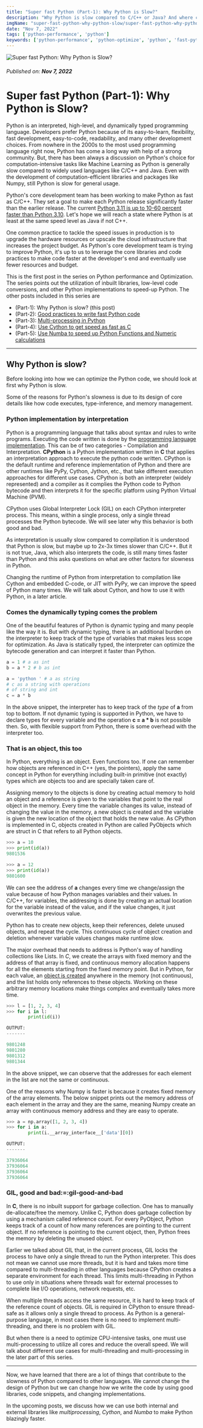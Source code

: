 ```yaml
---
title: "Super fast Python (Part-1): Why Python is Slow?"
description: "Why Python is slow compared to C/C++ or Java? And where can we improve our code to run fast?"
imgName: "super-fast-python-why-python-slow/super-fast-python-why-python-slow.jpg"
date: "Nov 7, 2022"
tags: ['python-performance', 'python']
keywords: ['python-performance', 'python-optimize', 'python', 'fast-python', 'speed', 'slow-python']
---
```


![Super fast Python: Why Python is Slow?](super-fast-python-why-python-slow/super-fast-python-why-python-slow.jpg)

###### Published on: **Nov 7, 2022**

# Super fast Python (Part-1): Why Python is Slow?

Python is an interpreted, high-level, and dynamically typed programming language. Developers prefer Python because of its easy-to-learn, flexibility, fast development, easy-to-code, readability, and many other development choices. From nowhere in the 2000s to the most used programming language right now, Python has come a long way with help of a strong community. But, there has been always a discussion on Python's choice for computation-intensive tasks like Machine Learning as Python is generally slow compared to widely used languages like C/C++ and Java. Even with the development of computation-efficient libraries and packages like Numpy, still Python is slow for general usage. 

Python's core development team has been working to make Python as fast as C/C++. They set a goal to make each Python release significantly faster than the earlier release. The current [Python 3.11 is up to 10-60 percent faster than Python 3.10](https://docs.python.org/3.11/whatsnew/3.11.html#faster-cpython). Let's hope we will reach a state where Python is at least at the same speed level as Java if not C++. 

One common practice to tackle the speed issues in production is to upgrade the hardware resources or upscale the cloud infrastructure that increases the project budget. As Python's core development team is trying to improve Python, it's up to us to leverage the core libraries and code practices to make code faster at the developer's end and eventually use fewer resources and budget.

This is the first post in the series on Python performance and Optimization. The series points out the utilization of inbuilt libraries, low-level code conversions, and other Python implementations to speed-up Python. The other posts included in this series are 

- (Part-1): Why Python is slow? (this post)
- (Part-2): [Good practices to write fast Python code](https://santhalakshminarayana.github.io/blog/super-fast-python-good-practices)
- (Part-3): [Multi-processing in Python](https://santhalakshminarayana.github.io/blog/super-fast-python-multi-processing)
- (Part-4): [Use Cython to get speed as fast as C](https://santhalakshminarayana.github.io/blog/super-fast-python-cython)
- (Part-5): [Use Numba to speed up Python Functions and Numeric calculations](https://santhalakshminarayana.github.io/blog/super-fast-python-numba)

---

## Why Python is slow?

Before looking into how we can optimize the Python code, we should look at first why Python is slow. 

Some of the reasons for Python's slowness is due to its design of core details like how code executes, type-inference, and memory management. 

### Python implementation by interpretation

Python is a programming language that talks about syntax and rules to write programs. Executing the code written is done by the [programming language implementation](https://en.wikipedia.org/wiki/Programming_language_implementation). This can be of two categories - Compilation and Interpretation. **CPython** is a Python implementation written in **C** that applies an interpretation approach to execute the python code written. CPython is the default runtime and reference implementation of Python and there are other runtimes like PyPy, Cython, Jython, etc., that take different execution approaches for different use cases. CPython is both an interpreter (widely represented) and a compiler as it complies the Python code to Python bytecode and then interprets it for the specific platform using Python Virtual Machine (PVM).

CPython uses Global Interpreter Lock (GIL) on each CPython interpreter process. This means, within a single process, only a single thread processes the Python bytecode. We will see later why this behavior is both good and bad.

As interpretation is usually slow compared to compilation it is understood that Python is slow, but maybe up to 2x-3x times slower than C/C++. But it is not true, Java, which also interprets the code, is still many times faster than Python and this asks questions on what are other factors for slowness in Python. 

Changing the runtime of Python from interpretation to compilation like Cython and embedded C-code, or JIT with PyPy, we can improve the speed of Python many times. We will talk about Cython, and how to use it with Python, in a later article.

### Comes the dynamically typing comes the problem 

One of the beautiful features of Python is dynamic typing and many people like the way it is. But with dynamic typing, there is an additional burden on the interpreter to keep track of the type of variables that makes less scope for optimization. As Java is statically typed, the interpreter can optimize the bytecode generation and can interpret it faster than Python. 

```python
a = 1 # a as int
b = a * 2 # b as int 

a = 'python ' # a as string
# c as a string with operations
# of string and int
c = a * b 
```

In the above snippet, the interpreter has to keep track of the *type* of **a** from top to bottom. If not dynamic typing is supported in Python, we have to declare types for every variable and the operation **c = a * b** is not possible then. So, with flexible support from Python, there is some overhead with the interpreter too.

### That is an object, this too

In Python, everything is an object. Even functions too. If one can remember how objects are referenced in C++ (yes, the pointers), apply the same concept in Python for everything including built-in primitive (not exactly) types which are objects too and are specially taken care of. 

Assigning memory to the objects is done by creating actual memory to hold an object and a reference is given to the variables that point to the real object in the memory. Every time the variable changes its value, instead of changing the value in the memory, a new object is created and the variable is given the new location of the object that holds the new value. As CPython is implemented in C, objects created in Python are called PyObjects which are struct in C that refers to all Python objects.

```python
>>> a = 10
>>> print(id(a))
9801536

>>> a = 12
>>> print(id(a))
9801600
``` 

We can see the address of **a** changes every time we change/assign the value because of how Python manages variables and their values. In C/C++, for variables, the addressing is done by creating an actual location for the variable instead of the value, and if the value changes, it just overwrites the previous value.

Python has to create new objects, keep their references, delete unused objects, and repeat the cycle. This continuous cycle of object creation and deletion whenever variable values changes make runtime slow.

The major overhead that needs to address is Python's way of handling collections like Lists. In *C*, we create the arrays with fixed memory and the address of that array is fixed, and continuous memory allocation happens for all the elements starting from the fixed memory point. But in Python, for each value, an [object is created](http://jakevdp.github.io/blog/2014/05/09/why-python-is-slow/) anywhere in the memory (not continuous), and the list holds only references to these objects. Working on these arbitrary memory locations make things complex and eventually takes more time.

```python
>>> l = [1, 2, 3, 4]
>>> for i in l: 
        print(id(i))

OUTPUT:
-------

9801248
9801280
9801312
9801344
```

In the above snippet, we can observe that the addresses for each element in the list are not the same or continuous.

One of the reasons why Numpy is faster is because it creates fixed memory of the array elements. The below snippet prints out the memory address of each element in the array and they are the same, meaning Numpy create an array with continuous memory address and they are easy to operate.

```python
>>> a = np.array([1, 2, 3, 4])
>>> for i in a: 
        print(i.__array_interface__['data'][0]) 

OUTPUT:
-------

37936064
37936064
37936064
37936064
```


### GIL, good and bad:=:gil-good-and-bad

In **C**, there is no inbuilt support for garbage collection. One has to manually de-allocate/free the memory. Unlike C, Python does garbage collection by using a mechanism called reference count. For every PyObject, Python keeps track of a count of how many references are pointing to the current object. If no reference is pointing to the current object, then, Python frees the memory by deleting the unused object. 

Earlier we talked about GIL that, in the current process, GIL locks the process to have only a single thread to run the Python interpreter. This does not mean we cannot use more threads, but it is hard and takes more time compared to multi-threading in other languages because CPython creates a separate environment for each thread. This limits multi-threading in Python to use only in situations where threads wait for external processes to complete like I/O operations, network requests, etc. 

When multiple threads access the same resource, it is hard to keep track of the reference count of objects. GIL is required in CPython to ensure thread-safe as it allows only a single thread to process. As Python is a general-purpose language, in most cases there is no need to implement multi-threading, and there is no problem with GIL.

But when there is a need to optimize CPU-intensive tasks, one must use multi-processing to utilize all cores and reduce the overall speed. We will talk about different use cases for multi-threading and multi-processing in the later part of this series.

---

Now, we have learned that there are a lot of things that contribute to the slowness of Python compared to other languages. We cannot change the design of Python but we can change how we write the code by using good libraries, code snippets, and changing implementations. 

In the upcoming posts, we discuss how we can use both internal and external libraries like *multiprocessing*, *Cython*, and *Numba* to make Python blazingly faster.
